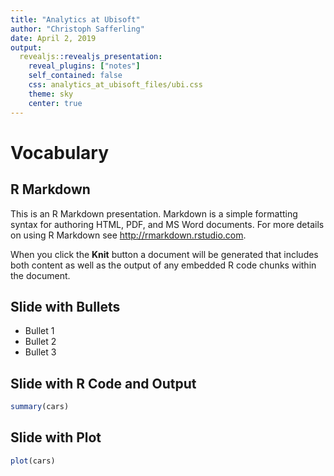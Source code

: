 ```yaml
---
title: "Analytics at Ubisoft"
author: "Christoph Safferling"  
date: April 2, 2019
output: 
  revealjs::revealjs_presentation:
    reveal_plugins: ["notes"]
    self_contained: false
    css: analytics_at_ubisoft_files/ubi.css
    theme: sky
    center: true
---
```



# Vocabulary {data-background="./data-culture_files/img/Freud.png"}

## R Markdown

This is an R Markdown presentation. Markdown is a simple formatting syntax for authoring HTML, PDF, and MS Word documents. For more details on using R Markdown see <http://rmarkdown.rstudio.com>.

When you click the **Knit** button a document will be generated that includes both content as well as the output of any embedded R code chunks within the document.

## Slide with Bullets

- Bullet 1
- Bullet 2
- Bullet 3

## Slide with R Code and Output

```r
summary(cars)
```

## Slide with Plot

```r
plot(cars)
```


